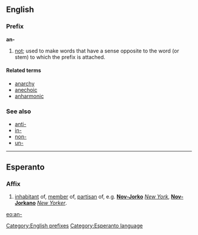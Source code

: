 ==English==
===Prefix===
'''an-'''

# [[not]]; used to make words that have a sense opposite to the word (or stem) to which the prefix is attached.

====Related terms====
*[[anarchy]]
*[[anechoic]]
*[[anharmonic]]

===See also===
*[[anti-]]
*[[in-]]
*[[non-]]
*[[un-]]

----
==Esperanto==
===Affix===
# [[inhabitant]] of, [[member]] of, [[partisan]] of, e.g. '''[[Nov-Jorko]]''' ''[[New York]]'', '''[[Nov-Jorkano]]''' ''[[New Yorker]]''.

[[Category:English prefixes]]
[[eo:an-]]
[[Category:Esperanto language]]